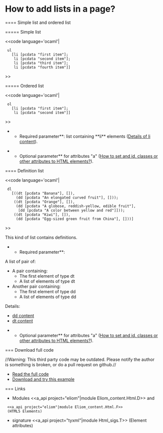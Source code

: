=How to add lists in a page?=

==== Simple list and ordered list

===== Simple list

<<code language='ocaml'|
  ul
    [li [pcdata "first item"];
     li [pcdata "second item"];
     li [pcdata "third item"];
     li [pcdata "fourth item"]]
>>


===== Ordered list

<<code language='ocaml'|
  ol
    [li [pcdata "first item"];
     li [pcdata "second item"]]
>>

**Required parameter**: list containing **li** elements ([[wiki(72):tyxml/api/Html_types#TYPEli_attrib|Details of li content]]).

**Optional parameter** for attributes "a" ([[wiki:manual/how-to-set-and-id-classes-or-other-attributes-to-html-elements|How to set and id, classes or other attributes to HTML elements?]]).

==== Definition list

<<code language='ocaml'|
  dl
    [((dt [pcdata "Banana"], []),
      (dd [pcdata "An elongated curved fruit"], []));
     ((dt [pcdata "Orange"], []),
      (dd [pcdata "A globose, reddish-yellow, edible fruit"],
       [dd [pcdata "A color between yellow and red"]]));
     ((dt [pcdata "Kiwi"], []),
      (dd [pcdata "Egg-sized green fruit from China"], []))]
>>

This kind of list contains definitions.

**Required parameter**:
A list of pair of:
* A pair containing:
** The first element of type dt
** A list of elements of type dt
* Another pair containing:
** The first element of type dd
** A list of elements of type dd

Details:
* [[wiki(72):tyxml/api/Html_types#TYPEphrasing|dd content]]
* [[wiki(72):tyxml/api/Html_types#TYPEflow5|dt content]]

**Optional parameter** for attributes "a" ([[wiki:manual/how-to-set-and-id-classes-or-other-attributes-to-html-elements|How to set and id, classes or other attributes to HTML elements?]]).

=== Download full code

//Warning: This third party code may be outdated. Please notify the author is something is broken, or do a pull request on github.//

* [[https://github.com/db0company/Ocsigen-Quick-Howto/blob/master/elements/example.eliom|Read the full code]]
* [[https://github.com/db0company/Ocsigen-Quick-Howto|Download and try this example]]

=== Links

* Modules <<a_api project="eliom"|module Eliom_content.Html.D>> and
  <<a_api project="eliom"|module Eliom_content.Html.F>>
  (HTML5 Elements)
* signature <<a_api project="tyxml"|module Html_sigs.T>> (Element attributes)
